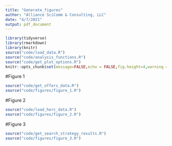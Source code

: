 ```yaml
---
title: "Generate_figures"
author: "Alliance SciComm & Consulting, LLC"
date: "4/7/2021"
output: pdf_document
---
```


```r
library(tidyverse)
library(rmarkdown)
library(knitr)
source("code/load_data.R")
source("code/analysis_functions.R")
source("code/get_plot_options.R")
knitr::opts_chunk$set(message=FALSE,echo = FALSE,fig.height=4,warning = FALSE,fig.align = "left")
```


#Figure 1
```r
source("code/get_offers_data.R")
source("code/figures/figure_1.R")
```

#Figure 2
```r
source("code/load_herc_data.R")
source("code/figures/figure_2.R")
```

#Figure 3
```r
source("code/get_search_strategy_results.R")
source("code/figures/figure_3.R")
```